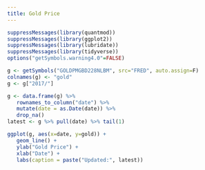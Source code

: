 ```yaml
---
title: Gold Price
---
```


```r
suppressMessages(library(quantmod))
suppressMessages(library(ggplot2))
suppressMessages(library(lubridate))
suppressMessages(library(tidyverse))
options("getSymbols.warning4.0"=FALSE)

g <- getSymbols("GOLDPMGBD228NLBM", src="FRED", auto.assign=F)
colnames(g) <- "gold"
g <- g["2017/"]

g <- data.frame(g) %>%
   rownames_to_column("date") %>%
   mutate(date = as.Date(date)) %>%
   drop_na()
latest <- g %>% pull(date) %>% tail(1)

```
```r
ggplot(g, aes(x=date, y=gold)) +
   geom_line() +
   ylab("Gold Price") +
   xlab("Date") + 
   labs(caption = paste("Updated:", latest))
```
